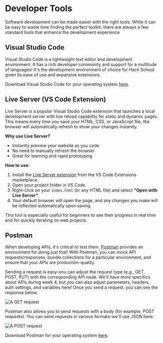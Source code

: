 # Developer Tools

Software development can be made easier with the right tools. While it can be easy to waste time finding the perfect toolkit, there are always a few 
standard tools that enhance the development experience


## Visual Studio Code

Visual Studio Code is a lightweight text editor and development environment. It has a rich developer community and support for a multitude of languages! It's the development environment of choice
for Hack School given its ease of use and expansive extensions.

Download Visual Studio Code for your operating system [here](https://code.visualstudio.com/download).

## Live Server (VS Code Extension)

Live Server is a popular Visual Studio Code extension that launches a local development server with live reload capability for static and dynamic pages. This means every time you save your HTML, CSS, or JavaScript file, the browser will automatically refresh to show your changes instantly.

**Why use Live Server?**
- Instantly preview your website as you code
- No need to manually refresh the browser
- Great for learning and rapid prototyping

**How to use:**
1. Install the [Live Server extension](https://marketplace.visualstudio.com/items?itemName=ritwickdey.LiveServer) from the VS Code Extensions marketplace.
2. Open your project folder in VS Code.
3. Right-click on your `index.html` (or any HTML file) and select **"Open with Live Server"**.
4. Your default browser will open the page, and any changes you make will be reflected automatically upon saving.

This tool is especially useful for beginners to see their progress in real time and for quickly iterating on web projects.


## Postman

When developing APIs, it's critical to test them. [Postman](https://www.postman.com) provides an environment for doing just that! With Postman, you can mock API requests/responses, bundle collections for a particular environment, and ensure
that your APIs are production-quality.

Sending a request is easy–you can adjust the request type (e.g., GET, POST, PUT) with the corresponding API route. We'll have more specifics about APIs during week 4, but you can also adjust parameters, headers, auth settings, and variables here!
Once you send a request, you can see the response below.


![A GET request](pages/hack-school/images/get_request.png)



Postman also allows you to send requests with a body (for example, POST requests). You can send requests in various formats–we'll use JSON here:


![A POST request](pages/hack-school/images/post_request.png)

Download Postman for your operating system [here](https://www.postman.com/downloads/).
